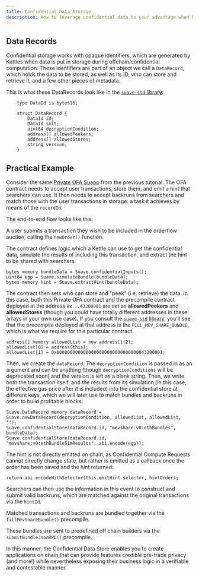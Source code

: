 ```yaml
---
title: Confidential Data Storage
description: How to leverage confidential data to your advantage when building on SUAVE
---
```



## Data Records

Confidential storage works with opaque identifiers, which are generated by Kettles when data is put in storage during offchain/confidential computation. These identifiers are part of an object we call a `DataRecord`, which holds the data to be stored, as well as its ID, who can store and retrieve it, and a few other pieces of metadata.

This is what these DataRecords look like in the [`suave-std` library](https://github.com/flashbots/suave-std/blob/main/src/suavelib/Suave.sol):

```solidity
    type DataId is bytes16;

    struct DataRecord {
        DataId id;
        DataId salt;
        uint64 decryptionCondition;
        address[] allowedPeekers;
        address[] allowedStores;
        string version;
    }
```

## Practical Example

Consider the same [Private OFA Suapp](https://github.com/flashbots/suapp-examples/blob/main/examples/app-ofa-private/ofa-private.sol) from the previous tutorial. The OFA contract needs to accept user transactions, store them, and emit a hint that searchers can use. It then needs to accept backruns from searchers and match those with the user transactions in storage: a task it achieves by means of the `recordId`. 

The end-to-end flow looks like this:

<List>

A user submits a transaction they wish to be included in the orderflow auction, calling the `newOrder()` function.

<div>

The contract defines logic which a Kettle can use to get the confidential data, simulate the results of including this transaction, and extract the hint to be shared with searchers.

```solidity
bytes memory bundleData = Suave.confidentialInputs();
uint64 egp = Suave.simulateBundle(bundleData);
bytes memory hint = Suave.extractHint(bundleData);
```
</div>

<div>

The contract then sets who can store and "peek" (i.e. retrieve) the data. In this case, both this Private OFA contract and the precompile contract deployed at the address `0x...43200001` are set as **allowedPeekers** and **allowedStores** (though you could have totally different addresses in these arrays in your own use case). If you consult the [`suave-std` library](https://github.com/flashbots/suave-std/blob/main/src/suavelib/Suave.sol), you'll see that the precompile deployed at that address is the `FILL_MEV_SHARE_BUNDLE`, which is what we require for this particular contract.

```solidity
address[] memory allowedList = new address[](2);
allowedList[0] = address(this);
allowedList[1] = 0x0000000000000000000000000000000043200001;
```

</div>

<div>

Then, we create the `dataRecord`. The `decryptionCondition` is passed in as an argument and can be anything (though `decryptionConditions` will be deprecated soon) and the version is left as a blank string. Then, we write both the transaction itself, and the results from its simulation (in this case, the effective gas price after it is included) into the confidential store at different keys, which we will later use to match bundles and backruns in order to build profitable blocks.

```solidity
Suave.DataRecord memory dataRecord = Suave.newDataRecord(decryptionCondition, allowedList, allowedList, "");
Suave.confidentialStore(dataRecord.id, "mevshare:v0:ethBundles", bundleData);
Suave.confidentialStore(dataRecord.id, "mevshare:v0:ethBundleSimResults", abi.encode(egp));
```

</div>

<div>

The hint is not directly emitted on chain, as Confidential Compute Requests cannot directly change state, but rather is emitted as a callback once the order has been saved and the hint returned:

```solidity
return abi.encodeWithSelector(this.emitHint.selector, hintOrder);
```

</div>

Searchers can then use the information in this event to construct and submit valid backruns, which are matched against the original transactions via the `hintId`.

Matched transactions and backruns are bundled together via the `fillMevShareBundle()` precompile.

These bundles are sent to predefined off chain builders via the `submitBundleJsonRPC()` precompile.

</List>

In this manner, the Confidential Data Store enables you to create applications on chain that can provide features credible pre-trade privacy (and more!) while nevertheless exposing their business logic in a verifiable and contestable manner.